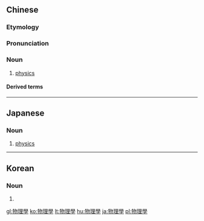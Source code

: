 {{also|物理学}}
==Chinese==
{{zh-forms|s=物理学|type=21}}

===Etymology===
{{wasei kango|物理学|ぶつりがく}}

===Pronunciation===
{{zh-pron
|m=wùlǐxué
|c=mat6 lei5 hok6
|h=pfs=vu̍t-lî-ho̍k
|mn=bu̍t-lí-ha̍k/mi̍h-lí-ha̍k
|cat=n
}}

===Noun===
{{zh-noun}}

# [[physics]]

====Derived terms====
{{zh-der|地球物理學|天體物理學}}

{{zh-cat|Sciences}}

----

==Japanese==
{{ja-kanjitab|物|理|學}}

===Noun===
{{ja-noun|ぶつりがく|shin=物理学}}

# [[physics]]

----

==Korean==
{{ko-hanjatab}}

===Noun===
{{ko-noun|hj|hangeul=물리학}}

# {{hanja form of|물리학|[[physics]]}}

[[gl:物理學]]
[[ko:物理學]]
[[lt:物理學]]
[[hu:物理學]]
[[ja:物理學]]
[[pl:物理學]]